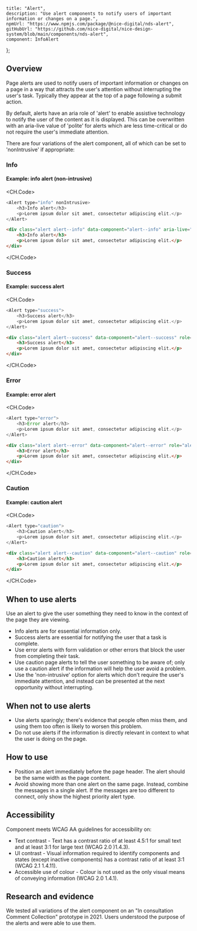 
	title: "Alert",
	description: "Use alert components to notify users of important information or changes on a page.",
	npmUrl: "https://www.npmjs.com/package/@nice-digital/nds-alert",
	gitHubUrl: "https://github.com/nice-digital/nice-design-system/blob/main/components/nds-alert",
	component: InfoAlert
};

## Overview

Page alerts are used to notify users of important information or changes on a page in a way that attracts the user's attention without interrupting the user's task. Typically they appear at the top of a page following a submit action.

By default, alerts have an aria role of 'alert' to enable assistive technology to notify the user of the content as it is displayed. This can be overwritten with an aria-live value of 'polite' for alerts which are less time-critical or do not require the user's immediate attention.

There are four variations of the alert component, all of which can be set to 'nonIntrusive' if appropriate:

### Info

<Example>
<h4>Example: info alert (non-intrusive)</h4>
<InfoAlert />

<CH.Code>
```js React
<Alert type="info" nonIntrusive>
	<h3>Info alert</h3>
	<p>Lorem ipsum dolor sit amet, consectetur adipiscing elit.</p>
</Alert>
```
```html HTML
<div class="alert alert--info" data-component="alert--info" aria-live="polite" aria-atomic="true">
	<h3>Info alert</h3>
	<p>Lorem ipsum dolor sit amet, consectetur adipiscing elit.</p>
</div>
```
</CH.Code>
</Example>

### Success

<Example>
<h4>Example: success alert</h4>
<SuccessAlert />

<CH.Code>
```js React
<Alert type="success">
	<h3>Success alert</h3>
	<p>Lorem ipsum dolor sit amet, consectetur adipiscing elit.</p>
</Alert>
```
```html HTML
<div class="alert alert--success" data-component="alert--success" role="alert">
	<h3>Success alert</h3>
	<p>Lorem ipsum dolor sit amet, consectetur adipiscing elit.</p>
</div>
```
</CH.Code>
</Example>

### Error

<Example>
<h4>Example: error alert</h4>
<ErrorAlert />

<CH.Code>
```js React
<Alert type="error">
	<h3>Error alert</h3>
	<p>Lorem ipsum dolor sit amet, consectetur adipiscing elit.</p>
</Alert>
```
```html HTML
<div class="alert alert--error" data-component="alert--error" role="alert">
	<h3>Error alert</h3>
	<p>Lorem ipsum dolor sit amet, consectetur adipiscing elit.</p>
</div>
```
</CH.Code>
</Example>

### Caution

<Example>
<h4>Example: caution alert</h4>
<CautionAlert />

<CH.Code>
```js React
<Alert type="caution">
	<h3>Caution alert</h3>
	<p>Lorem ipsum dolor sit amet, consectetur adipiscing elit.</p>
</Alert>
```
```html HTML
<div class="alert alert--caution" data-component="alert--caution" role="alert">
	<h3>Caution alert</h3>
	<p>Lorem ipsum dolor sit amet, consectetur adipiscing elit.</p>
</div>
```
</CH.Code>
</Example>

## When to use alerts

Use an alert to give the user something they need to know in the context of the page they are viewing.

-   Info alerts are for essential information only.
-   Success alerts are essential for notifying the user that a task is complete.
-   Use error alerts with form validation or other errors that block the user from completing their task.
-   Use caution page alerts to tell the user something to be aware of; only use a caution alert if the information will help the user avoid a problem.
-	Use the 'non-intrusive' option for alerts which don't require the user's immediate attention, and instead can be presented at the next opportunity without interrupting.

## When not to use alerts

-   Use alerts sparingly; there's evidence that people often miss them, and using them too often is likely to worsen this problem.
-   Do not use alerts if the information is directly relevant in context to what the user is doing on the page.


## How to use

-   Position an alert immediately before the page header. The alert should be the same width as the page content.
-   Avoid showing more than one alert on the same page. Instead, combine the messages in a single alert. If the messages are too different to connect, only show the highest priority alert type.


## Accessibility

Component meets WCAG AA guidelines for accessibility on:

- Text contrast - Text has a contrast ratio of at least 4.5:1 for small text and at least 3:1 for large text (WCAG 2.0 )1.4.3).
- UI contrast - Visual information required to identify components and states (except inactive components) has a contrast ratio of at least 3:1 (WCAG 2.1 1.4.11).
- Accessible use of colour - Colour is not used as the only visual means of conveying information (WCAG 2.0 1.4.1).

## Research and evidence

We tested all variations of the alert component on an "In consultation Comment Collection" prototype in 2021. Users understood the purpose of the alerts and were able to use them.

